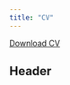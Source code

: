 ```yaml
---
title: "CV"
---
```


<a href="CV.pdf#" class="download" title="Download CV as PDF">Download CV</a>			

## Header

